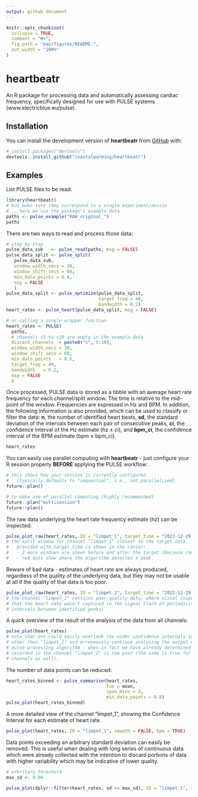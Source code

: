 ```yaml
---
output: github_document
---
```


<!-- README.md is generated from README.Rmd. Please edit that file -->

```r
knitr::opts_chunk$set(
  collapse = TRUE,
  comment = "#>",
  fig.path = "man/figures/README-",
  out.width = "100%"
)
```

# heartbeatr

<!-- badges: start -->
<!-- badges: end -->

An R package for processing data and automatically assessing cardiac frequency, specifically designed for use with PULSE systems (www.electricblue.eu/pulse).

## Installation

You can install the development version of **heartbeatr** from [GitHub](https://github.com/) with:

``` r
# install.packages("devtools")
devtools::install_github("coastalwarming/heartbeatr")
```

## Examples

List PULSE files to be read:

```r
library(heartbeatr)
# but make sure they correspond to a single experiment/device
# ...here we use the package's example data
paths <- pulse_example("RAW_original_")
paths
```

There are two ways to read and process those data:

```r
# step by step
pulse_data_sub   <- pulse_read(paths, msg = FALSE)
pulse_data_split <- pulse_split(
   pulse_data_sub,
   window_width_secs = 30,
   window_shift_secs = 60,
   min_data_points = 0.8, 
   msg = FALSE
   )
pulse_data_split <- pulse_optimize(pulse_data_split,
                                   target_freq = 40,
                                   bandwidth = 0.2)
heart_rates <- pulse_heart(pulse_data_split, msg = FALSE)

# or calling a single wrapper function
heart_rates <- PULSE(
  paths,
  # channels s5 to s10 are empty in the example data
  discard_channels  = paste0("s", 5:10), 
  window_width_secs = 30,
  window_shift_secs = 60,
  min_data_points   = 0.8,
  target_freq = 40,
  bandwidth   = 0.2,
  msg = FALSE
  )
```

Once processed, PULSE data is stored as a tibble with an average heart rate frequency for each channel/split window. The time is relative to the mid-point of the window. Frequencies are expressed in Hz and BPM. In addition, the following information is also provided, which can be used to classify or filter the data: **n**, the number of identified heart beats, **sd**, the standard deviation of the intervals between each pair of consecutive peaks, **ci**, the confidence interval of the Hz estimate (hz ± ci), and **bpm_ci**, the confidence interval of the BPM estimate (bpm ± bpm_ci).

```r
heart_rates
```

You can easily use parallel computing with **heartbeatr** - just configure your R session properly **BEFORE** applying the PULSE workflow:

```r
# this shows how your session is currently configured 
#   (typically defaults to "sequential", i.e., not parallelized)
future::plan()

# to make use of parallel computing (highly recommended)
future::plan("multisession")
future::plan()
```

The raw data underlying the heart rate frequency estimate (hz) can be inspected:

```r
pulse_plot_raw(heart_rates, ID = "limpet_1", target_time = "2022-12-29 13:55", range = 2) 
# the split window for channel "limpet_1" closest to the target date 
#   provided with target_time is shown in the center:
#   - 2 more windows are shown before and after the target (because range had been set to 2)
#   - red dots show where the algorithm detected a peak
```

Beware of bad data - estimates of heart rate are always produced, regardless of the quality of the underlying data, but they may not be usable at all if the quality of that data is too poor.  

```r
pulse_plot_raw(heart_rates, ID = "limpet_2", target_time = "2022-12-29 13:55", range = 2) 
# the channel "limpet_2" contains poor-quality data, where visual inspection clearly shows
# that the heart rate wasn't captured in the signal (lack of periodicity, inconsistent
# intervals between identified peaks)
```

A quick overview of the result of the analysis of the data from all channels:

```r
pulse_plot(heart_rates)
# note that one could easily overlook the wider confidence intervals in all channels 
# other than "limpet_1" and erroneously continue analysing the output of the 
# pulse-processing algorithm - when in fact we have already determined that data 
# recorded in the channel "limpet_2" is too poor (the same is true for the other 
# channels as well).
```

The number of data points can be reduced:

```r
heart_rates_binned <- pulse_summarise(heart_rates, 
                                      fun = mean, 
                                      span_mins = 3, 
                                      min_data_points = 0.8)
pulse_plot(heart_rates_binned)
```

A more detailed view of the channel "limpet_1", showing the Confidence Interval for each estimate of heart rate.
```r
pulse_plot(heart_rates, ID = "limpet_1", smooth = FALSE, bpm = TRUE)
```

Data points exceeding an arbitrary standard deviation can easily be removed. This is useful when dealing with long series of continuous data which were already collected with the intention to discard portions of data with higher variability which may be indicative of lower quality.

```r
# arbritary threshold
max_sd <- 0.04

pulse_plot(dplyr::filter(heart_rates, sd <= max_sd), ID = "limpet_1", smooth = FALSE, bpm = TRUE)
```
